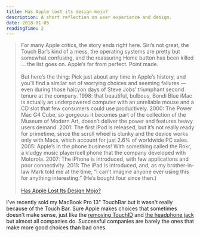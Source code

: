 ```yaml
---
title: Has Apple lost its design mojo?
description: A short reflection on user experience and design.
date: 2018-01-05
readingTime: 2
---
```


>For many Apple critics, the story ends right here. Siri’s not great, the Touch Bar’s kind of a mess, the operating systems are pretty but somewhat confusing, and the reassuring Home button has been killed … the list goes on. Apple’s far from perfect. Point made.<br><br>But here’s the thing: Pick just about any time in Apple’s history, and you’ll find a similar set of worrying choices and seeming failures — even during those halcyon days of Steve Jobs’ triumphant second tenure at the company. 1998: that beautiful, bulbous, Bondi Blue iMac is actually an underpowered computer with an unreliable mouse and a CD slot that few consumers could use productively. 2000: The Power Mac G4 Cube, so gorgeous it becomes part of the collection of the Museum of Modern Art, doesn’t deliver the power and features heavy users demand. 2001: The first iPod is released, but it’s not really ready for primetime, since the scroll wheel is clunky and the device works only with Macs, which account for just 2.6% of worldwide PC sales. 2005: Apple’s in the phone business! With something called the Rokr, a kludgy music player/cell phone that the company developed with Motorola. 2007: The iPhone is introduced, with few applications and poor connectivity. 2011: The iPad is introduced, and, as my brother-in-law Mark told me at the time, “I can’t imagine anyone ever using this for anything interesting.” (He’s bought four since then.)<br><br>
[Has Apple Lost Its Design Mojo?](http://fortune.com/2017/12/22/apple-products-design/)

I've recently sold my MacBook Pro 13" TouchBar but it wasn't really because of the Touch Bar. Sure Apple makes choices that sometimes doesn't make sense, just like the [removing TouchID](/appledesign/) and [the headphone jack](/apple/) but almost all companies do. Successful companies are barely the ones that make more good choices than bad ones.